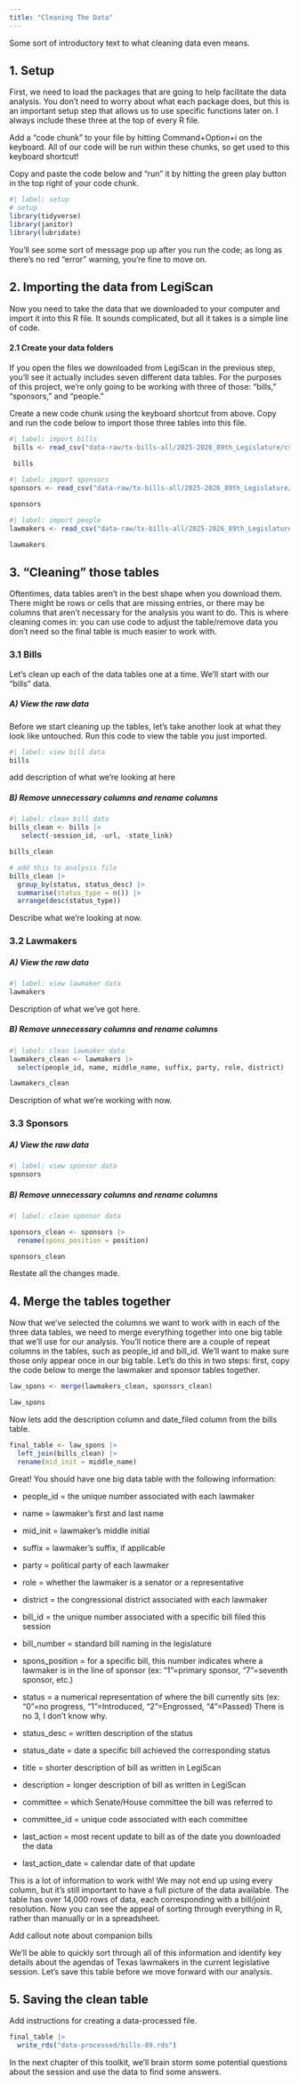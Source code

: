 ```yaml
---
title: "Cleaning The Data"
---
```


Some sort of introductory text to what cleaning data even means.

## 1. Setup

First, we need to load the packages that are going to help facilitate the data analysis. You don't need to worry about what each package does, but this is an important setup step that allows us to use specific functions later on. I always include these three at the top of every R file.

::: {.callout-note title="Important"}
Add a "code chunk" to your file by hitting Command+Option+i on the keyboard. All of our code will be run within these chunks, so get used to this keyboard shortcut!
:::

Copy and paste the code below and "run" it by hitting the green play button in the top right of your code chunk.

```r
#| label: setup
# setup 
library(tidyverse)
library(janitor)
library(lubridate)
```

::: {.callout-tip title="Tip"}
You'll see some sort of message pop up after you run the code; as long as there's no red "error" warning, you're fine to move on.
:::

## 2. Importing the data from LegiScan

Now you need to take the data that we downloaded to your computer and import it into this R file. It sounds complicated, but all it takes is a simple line of code.

#### 2.1 Create your data folders

If you open the files we downloaded from LegiScan in the previous step, you'll see it actually includes seven different data tables. For the purposes of this project, we're only going to be working with three of those: "bills," "sponsors," and "people."

Create a new code chunk using the keyboard shortcut from above. Copy and run the code below to import those three tables into this file.

```r
#| label: import bills
 bills <- read_csv("data-raw/tx-bills-all/2025-2026_89th_Legislature/csv/bills.csv")
 
 bills
```

```r
#| label: import sponsors
sponsors <- read_csv("data-raw/tx-bills-all/2025-2026_89th_Legislature/csv/sponsors.csv")

sponsors
```

```r
#| label: import people
lawmakers <- read_csv("data-raw/tx-bills-all/2025-2026_89th_Legislature/csv/people.csv")

lawmakers
```

## 3. "Cleaning" those tables

Oftentimes, data tables aren't in the best shape when you download them. There might be rows or cells that are missing entries, or there may be columns that aren't necessary for the analysis you want to do. This is where cleaning comes in: you can use code to adjust the table/remove data you don't need so the final table is much easier to work with.

### 3.1 Bills

Let's clean up each of the data tables one at a time. We'll start with our "bills" data.

##### A) View the raw data

Before we start cleaning up the tables, let's take another look at what they look like untouched. Run this code to view the table you just imported.

```r
#| label: view bill data
bills 
```

add description of what we're looking at here

##### B) Remove unnecessary columns and rename columns

```r
#| label: clean bill data 
bills_clean <- bills |> 
   select(-session_id, -url, -state_link) 

bills_clean 
```

```r
# add this to analysis file
bills_clean |> 
  group_by(status, status_desc) |> 
  summarise(status_type = n()) |> 
  arrange(desc(status_type))
```

Describe what we're looking at now.

### 3.2 Lawmakers

##### A) View the raw data

```r
#| label: view lawmaker data 
lawmakers 
```

Description of what we've got here.

##### B) Remove unnecessary columns and rename columns

```r
#| label: clean lawmaker data 
lawmakers_clean <- lawmakers |> 
  select(people_id, name, middle_name, suffix, party, role, district) 

lawmakers_clean
```

Description of what we're working with now.

### 3.3 Sponsors

##### A) View the raw data

```r
#| label: view sponsor data 
sponsors
```

##### B) Remove unnecessary columns and rename columns

```r
#| label: clean sponsor data 

sponsors_clean <- sponsors |> 
  rename(spons_position = position)

sponsors_clean
```

Restate all the changes made.

## 4. Merge the tables together

Now that we've selected the columns we want to work with in each of the three data tables, we need to merge everything together into one big table that we'll use for our analysis. You'll notice there are a couple of repeat columns in the tables, such as people_id and bill_id. We'll want to make sure those only appear once in our big table. Let's do this in two steps: first, copy the code below to merge the lawmaker and sponsor tables together.

```r
law_spons <- merge(lawmakers_clean, sponsors_clean) 

law_spons
```

Now lets add the description column and date_filed column from the bills table.

```r
final_table <- law_spons |> 
  left_join(bills_clean) |> 
  rename(mid_init = middle_name) 
```

Great! You should have one big data table with the following information:

-   people_id = the unique number associated with each lawmaker

-   name = lawmaker's first and last name

-   mid_init = lawmaker's middle initial

-   suffix = lawmaker's suffix, if applicable

-   party = political party of each lawmaker

-   role = whether the lawmaker is a senator or a representative

-   district = the congressional district associated with each lawmaker

-   bill_id = the unique number associated with a specific bill filed this session

-   bill_number = standard bill naming in the legislature

-   spons_position = for a specific bill, this number indicates where a lawmaker is in the line of sponsor (ex: "1"=primary sponsor, "7"=seventh sponsor, etc.)

-   status = a numerical representation of where the bill currently sits (ex: "0"=no progress, "1"=Introduced, "2"=Engrossed, "4"=Passed) There is no 3, I don't know why.

-   status_desc = written description of the status

-   status_date = date a specific bill achieved the corresponding status

-   title = shorter description of bill as written in LegiScan

-   description = longer description of bill as written in LegiScan

-   committee = which Senate/House committee the bill was referred to

-   committee_id = unique code associated with each committee

-   last_action = most recent update to bill as of the date you downloaded the data

-   last_action_date = calendar date of that update

This is a lot of information to work with! We may not end up using every column, but it's still important to have a full picture of the data available. The table has over 14,000 rows of data, each corresponding with a bill/joint resolution. Now you can see the appeal of sorting through everything in R, rather than manually or in a spreadsheet.

Add callout note about companion bills

We'll be able to quickly sort through all of this information and identify key details about the agendas of Texas lawmakers in the current legislative session. Let's save this table before we move forward with our analysis.

## 5. Saving the clean table

Add instructions for creating a data-processed file.

```r
final_table |> 
  write_rds("data-processed/bills-89.rds")
```

In the next chapter of this toolkit, we'll brain storm some potential questions about the session and use the data to find some answers.
